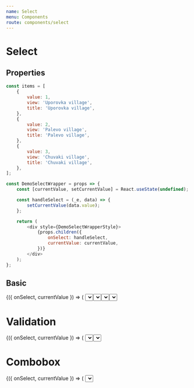 ```yaml
---
name: Select
menu: Components
route: components/select
---
```



# Select

## Properties

<Props of={Select} />

```javascript
const items = [
    {
        value: 1,
        view: 'Uporovka village',
        title: 'Uporovka village',
    },
    {
        value: 2,
        view: 'Palevo village',
        title: 'Palevo village',
    },
    {
        value: 3,
        view: 'Chuvaki village',
        title: 'Chuvaki village',
    },
];
```

```javascript
const DemoSelectWrapper = props => {
    const [currentValue, setCurrentValue] = React.useState(undefined);

    const handleSelect = (_e, data) => {
        setCurrentValue(data.value);
    };

    return (
        <div style={DemoSelectWrapperStyle}>
            {props.children({
                onSelect: handleSelect,
                currentValue: currentValue,
            })}
        </div>
    );
};
```

## Basic

<Playground>
    <div style={flexStyle}>
        <DemoSelectWrapper>
            {({ onSelect, currentValue }) => (
                <Select
                    label="Classic (default) type"
                    onSelect={onSelect}
                    placeholder="Choose your step"
                    items={items.map(item => ({
                        title: item.title,
                        value: item.value,
                    }))}
                    currentValue={currentValue}
                />
            )}
        </DemoSelectWrapper>
        <DemoSelectWrapper>
            {({ onSelect, canOpen, currentValue }) => (
                <Select
                    label="Icon components in the list"
                    placeholder="Choose your step"
                    items={items.map(item => ({
                        title: item.title,
                        value: item.value,
                        view: (
                            <>
                                <Metro style={{ width: '24px', height: '24px', marginRight: '16px' }} />
                                {item.view}
                            </>
                        ),
                    }))}
                    onSelect={onSelect}
                    currentValue={currentValue}
                />
            )}
        </DemoSelectWrapper>
        <DemoSelectWrapper>
            {({ onSelect, canOpen, currentValue }) => (
                <Select
                    label="Zero items"
                    placeholder="Choose your step"
                    items={[]}
                    notFoundText="Nothing found"
                />
            )}
        </DemoSelectWrapper>
       <DemoSelectWrapper>
            {({ onSelect, currentValue }) => (
                <Select
                    label="Disabled state"
                    isDisabled
                    onSelect={onSelect}
                    placeholder="You have no choice"
                    items={items}
                    currentValue={currentValue}
                />
            )}
        </DemoSelectWrapper>
    </div>
</Playground>

# Validation

<Playground>
    <div style={flexStyle}>
        <DemoSelectWrapper>
            {({ onSelect, currentValue }) => (
                <Select
                    label="Valid state"
                    verification="valid"
                    noticeText="Success message"
                    onSelect={onSelect}
                    placeholder="Choose your step"
                    items={items}
                    currentValue={currentValue}
                />
            )}
        </DemoSelectWrapper>
        <DemoSelectWrapper>
            {({ onSelect, currentValue }) => (
                <Select
                    label="Error state"
                    required
                    verification="error"
                    noticeText="Error message"
                    onSelect={onSelect}
                    placeholder="Choose your step"
                    items={items}
                    currentValue={currentValue}
                />
            )}
        </DemoSelectWrapper>
    </div>
</Playground>

# Combobox

<Playground>
    <div style={flexStyle}>
        <DemoSelectWrapper>
            {({ onSelect, currentValue }) => (
                <Select
                    label="Combobox type"
                    type="combobox"
                    onSelect={onSelect}
                    placeholder="Choose or type your step"
                    items={items.map(item => ({
                        title: item.title,
                        value: item.value,
                    }))}
                    currentValue={currentValue}
                />
            )}
        </DemoSelectWrapper>
    </div>
</Playground>
